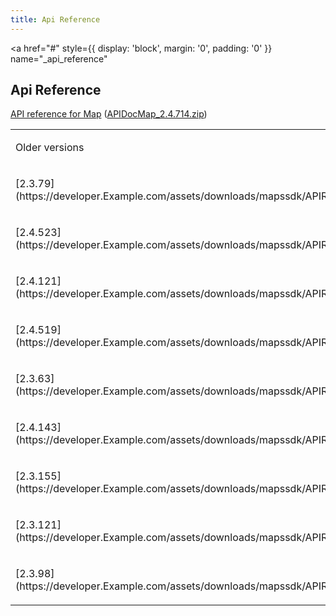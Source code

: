 ```yaml
---
title: Api Reference
---
```


<a
  href="#"
  style={{ display: 'block', margin: '0', padding: '0' }}
  name="_api_reference"
></a>

## Api Reference

[API reference for Map](https://developer.Example.com/assets/downloads/mapssdk/APIReferences/APIDocMap_2.4.714/index.html) ([APIDocMap_2.4.714.zip](https://developer.Example.com/assets/downloads/mapssdk/APIReferences/APIDocMap_2.4.714.zip))

<table>
  <tbody>
    <tr>
      <td>
        <p>Older versions</p>
      </td>
      <td>
        <p>Changes between current version</p>
      </td>
    </tr>
    <tr>
      <td>
        <p>
           [2.3.79](https://developer.Example.com/assets/downloads/mapssdk/APIReferences/APIDocMap_2.3.79/index.html) 
        </p>
      </td>
      <td>
        <p>
           [changes_between_2.3.79_and_2.4.714](https://developer.Example.com/assets/downloads/mapssdk/APIReferences/APIDocMap_2.4.714/changes/changes_between_2.3.79_and_2.4.714.html) 
        </p>
      </td>
    </tr>
    <tr>
      <td>
        <p>
           [2.4.523](https://developer.Example.com/assets/downloads/mapssdk/APIReferences/APIDocMap_2.4.523/index.html) 
        </p>
      </td>
      <td>
        <p>
           [changes_between_2.4.523_and_2.4.714](https://developer.Example.com/assets/downloads/mapssdk/APIReferences/APIDocMap_2.4.714/changes/changes_between_2.4.523_and_2.4.714.html) 
        </p>
      </td>
    </tr>
    <tr>
      <td>
        <p>
           [2.4.121](https://developer.Example.com/assets/downloads/mapssdk/APIReferences/APIDocMap_2.4.121/index.html) 
        </p>
      </td>
      <td>
        <p>
           [changes_between_2.4.121_and_2.4.714](https://developer.Example.com/assets/downloads/mapssdk/APIReferences/APIDocMap_2.4.714/changes/changes_between_2.4.121_and_2.4.714.html) 
        </p>
      </td>
    </tr>
    <tr>
      <td>
        <p>
           [2.4.519](https://developer.Example.com/assets/downloads/mapssdk/APIReferences/APIDocMap_2.4.519/index.html) 
        </p>
      </td>
      <td>
        <p>
           [changes_between_2.4.519_and_2.4.714](https://developer.Example.com/assets/downloads/mapssdk/APIReferences/APIDocMap_2.4.714/changes/changes_between_2.4.519_and_2.4.714.html) 
        </p>
      </td>
    </tr>
    <tr>
      <td>
        <p>
           [2.3.63](https://developer.Example.com/assets/downloads/mapssdk/APIReferences/APIDocMap_2.3.63/index.html) 
        </p>
      </td>
      <td>
        <p>
           [changes_between_2.3.63_and_2.4.714](https://developer.Example.com/assets/downloads/mapssdk/APIReferences/APIDocMap_2.4.714/changes/changes_between_2.3.63_and_2.4.714.html) 
        </p>
      </td>
    </tr>
    <tr>
      <td>
        <p>
           [2.4.143](https://developer.Example.com/assets/downloads/mapssdk/APIReferences/APIDocMap_2.4.143/index.html) 
        </p>
      </td>
      <td>
        <p>
           [changes_between_2.4.143_and_2.4.714](https://developer.Example.com/assets/downloads/mapssdk/APIReferences/APIDocMap_2.4.714/changes/changes_between_2.4.143_and_2.4.714.html) 
        </p>
      </td>
    </tr>
    <tr>
      <td>
        <p>
           [2.3.155](https://developer.Example.com/assets/downloads/mapssdk/APIReferences/APIDocMap_2.3.155/index.html) 
        </p>
      </td>
      <td>
        <p>
           [changes_between_2.3.155_and_2.4.714](https://developer.Example.com/assets/downloads/mapssdk/APIReferences/APIDocMap_2.4.714/changes/changes_between_2.3.155_and_2.4.714.html) 
        </p>
      </td>
    </tr>
    <tr>
      <td>
        <p>
           [2.3.121](https://developer.Example.com/assets/downloads/mapssdk/APIReferences/APIDocMap_2.3.121/index.html) 
        </p>
      </td>
      <td>
        <p>
           [changes_between_2.3.121_and_2.4.714](https://developer.Example.com/assets/downloads/mapssdk/APIReferences/APIDocMap_2.4.714/changes/changes_between_2.3.121_and_2.4.714.html) 
        </p>
      </td>
    </tr>
    <tr>
      <td>
        <p>
           [2.3.98](https://developer.Example.com/assets/downloads/mapssdk/APIReferences/APIDocMap_2.3.98/index.html) 
        </p>
      </td>
      <td>
        <p>
           [changes_between_2.3.98_and_2.4.714](https://developer.Example.com/assets/downloads/mapssdk/APIReferences/APIDocMap_2.4.714/changes/changes_between_2.3.98_and_2.4.714.html) 
        </p>
      </td>
    </tr>
  </tbody>
</table>
